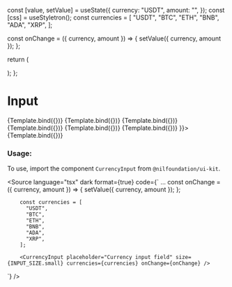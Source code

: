 
<Meta title="Form/CurrencyInput" component={CurrencyInput} />

  const [value, setValue] = useState({
    currency: "USDT",
    amount: "",
  });
  const [css] = useStyletron();
  const currencies = [
    "USDT",
    "BTC",
    "ETH",
    "BNB",
    "ADA",
    "XRP",
  ];

const onChange = ({ currency, amount }) => {
setValue({ currency, amount });
};

return (

<div
  className={css({
    width: "400px",
  })}
>
  <CurrencyInput {...args} value={value} currencies={currencies} onChange={onChange} />
</div>
); };

# Input

<Canvas isColumn>
  <Story name="Small" args={{ placeholder: "Input Field", size: INPUT_SIZE.small }}>
    {Template.bind({})}
  </Story>
  <Story name="Medium" args={{ placeholder: "Input Field" }}>
    {Template.bind({})}
  </Story>
  <Story name="Disabled" args={{ placeholder: "Disabled Field", disabled: true }}>
    {Template.bind({})}
  </Story>
  <Story
    name="Secondary disabled"
    args={{
      placeholder: "Disabled Secondary Small",
      disabled: true,
      size: INPUT_SIZE.small,
      kind: INPUT_KIND.secondary,
    }}
  >
    {Template.bind({})}
  </Story>
  <Story name="Secondary" args={{ placeholder: "Secondary input", kind: INPUT_KIND.secondary }}>
    {Template.bind({})}
  </Story>
  <Story name="Error" args={{ placeholder: "Error Field", error: true }}>
    {Template.bind({})}
  </Story>
  <Story name="With Start Enhancer" args={{ placeholder: "With start enchancer", startEnhancer: <HeartIcon /> }}>
    {Template.bind({})}
  </Story>
</Canvas>

<ArgsTable of={CurrencyInput} />

### Usage:

To use, import the component `CurrencyInput` from `@nilfoundation/ui-kit`.

<Source
  language="tsx"
  dark
  format={true}
  code={`
        ...
        const onChange = ({ currency, amount }) => {
          setValue({ currency, amount });
        };

        const currencies = [
          "USDT",
          "BTC",
          "ETH",
          "BNB",
          "ADA",
          "XRP",
        ];

        <CurrencyInput placeholder="Currency input field" size={INPUT_SIZE.small} currencies={currencies} onChange={onChange} />

`}
/>
